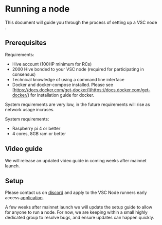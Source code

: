 # Running a node

This document will guide you through the process of setting up a VSC node .

## Prerequisites

Requirements:
- Hive account (100HP minimum for RCs)
- 2000 Hive bonded to your VSC node (required for participating in consensus)
- Technical knowledge of using a command line interface
- Docker and docker-compose installed. Please see [https://docs.docker.com/get-docker/](https://docs.docker.com/get-docker/) for installation guide for docker. 

System requirements are very low, in the future requirements will rise as network usage incrases.

System requirements:
- Raspberry pi 4 or better
- 4 cores, 8GB ram or better

## Video guide

We will release an updated video guide in coming weeks after mainnet launch.

## Setup

Please contact us on [discord](http://discord.gg/yvGXZsQTU6) and apply to the VSC Node runners early access [application](https://airtable.com/appviLDNqlKpQvGO9/pagUoOCii6OPMWPZd/form).

A few weeks after mainnet launch we will update the setup guide to allow for anyone to run a node.
For now, we are keeping within a small highly dedicated group to resolve bugs, and ensure updates can happen quickly.